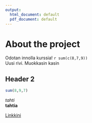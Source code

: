 ```yaml
---
output:
  html_document: default
  pdf_document: default
---
```


# About the project

Odotan innolla kurssia! `r sum(c(8,7,9)) `   
Uusi rivi.
Muokkasin kasin

## Header 2

```r
sum(8,9,7)
```


*tahti*  
**tahtia**

[Linkkini](https://github.com/jone8/IODS-project)
